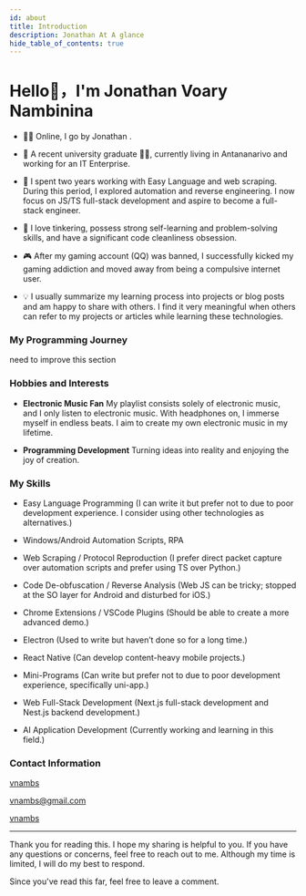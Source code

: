 ```yaml
---
id: about
title: Introduction
description: Jonathan At A glance
hide_table_of_contents: true
---
```



# Hello👋，I'm Jonathan Voary Nambinina

- <p className='inline-flex gap-1'>👨‍💻 Online, I go by Jonathan .</p>

- 🧑 A recent university graduate 🐂🐴, currently living in Antananarivo and working for an IT Enterprise.

- 🐛 I spent two years working with Easy Language and web scraping. During this period, I explored automation and reverse engineering. I now focus on JS/TS full-stack development and aspire to become a full-stack engineer.

- 🤯 I love tinkering, possess strong self-learning and problem-solving skills, and have a significant code cleanliness obsession.

- 🎮 After my gaming account (QQ) was banned, I successfully kicked my gaming addiction and moved away from being a compulsive internet user.

- 💡 I usually summarize my learning process into projects or blog posts and am happy to share with others. I find it very meaningful when others can refer to my projects or articles while learning these technologies.

### My Programming Journey

need to improve this section

### Hobbies and Interests

- **Electronic Music Fan** My playlist consists solely of electronic music, and I only listen to electronic music. With headphones on, I immerse myself in endless beats. I aim to create my own electronic music in my lifetime.

- **Programming Development** Turning ideas into reality and enjoying the joy of creation.

### My Skills

- Easy Language Programming (I can write it but prefer not to due to poor development experience. I consider using other technologies as alternatives.)

- Windows/Android Automation Scripts, RPA

- Web Scraping / Protocol Reproduction (I prefer direct packet capture over automation scripts and prefer using TS over Python.)

- Code De-obfuscation / Reverse Analysis (Web JS can be tricky; stopped at the SO layer for Android and disturbed for iOS.)

- Chrome Extensions / VSCode Plugins (Should be able to create a more advanced demo.)

- Electron (Used to write but haven’t done so for a long time.)

- React Native (Can develop content-heavy mobile projects.)

- Mini-Programs (Can write but prefer not to due to poor development experience, specifically uni-app.)

- Web Full-Stack Development (Next.js full-stack development and Nest.js backend development.)

- AI Application Development (Currently working and learning in this field.)

### Contact Information

<p style={{ display: 'flex', 'align-items': 'center', gap: '0.5rem' }}>
	<Icon
		icon='ri:github-line'
		width='20'
		heigth='20'
	/>
	<a
		href={social.github.href}
		target='_blank'>
		vnambs
	</a>
</p>

<p style={{ display: 'flex', 'align-items': 'center', gap: '0.5rem' }}>
	<Icon
		icon='ri:mail-open-line'
		width='20'
		heigth='20'
	/>
	<a
		href={social.email.href}
		target='_blank'>
		vnambs@gmail.com
	</a>
</p>

<p style={{ display: 'flex', 'align-items': 'center', gap: '0.5rem' }}>
	<Icon
		icon='ri:wechat-2-line'
		width='20'
		heigth='20'
	/>
	<a
		href={social.wx.href}
		target='_blank'>
		vnambs
	</a>
</p>

---

Thank you for reading this. I hope my sharing is helpful to you. If you have any questions or concerns, feel free to reach out to me. Although my time is limited, I will do my best to respond.

Since you've read this far, feel free to leave a comment.

<Comment />
